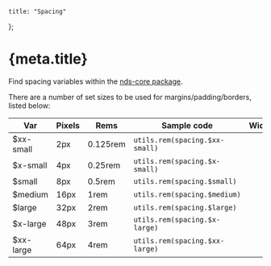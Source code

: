 
	title: "Spacing"
};

# {meta.title}

Find spacing variables within the [nds-core package](https://github.com/nice-digital/nice-design-system/blob/main/components/nds-core/scss/spacing/).

There are a number of set sizes to be used for margins/padding/borders, listed below:

| Var | Pixels | Rems | Sample code | Width |
| --- | ------ | ---- | ----------- | ----- |
| $xx-small | 2px | 0.125rem | `utils.rem(spacing.$xx-small)` | <Block width="xx-small" /> |
| $x-small | 4px | 0.25rem | `utils.rem(spacing.$x-small)` | <Block width="x-small" /> |
| $small | 8px | 0.5rem | `utils.rem(spacing.$small)` | <Block width="small" /> |
| $medium | 16px | 1rem | `utils.rem(spacing.$medium)` | <Block width="medium" /> |
| $large | 32px | 2rem | `utils.rem(spacing.$large)` | <Block width="large" /> |
| $x-large | 48px | 3rem | `utils.rem(spacing.$x-large)` | <Block width="x-large" /> |
| $xx-large | 64px | 4rem | `utils.rem(spacing.$xx-large)` | <Block width="xx-large" /> |

